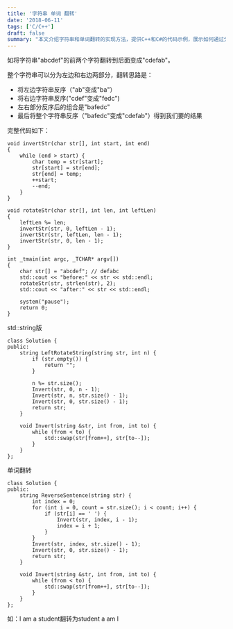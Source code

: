 ```yaml
---
title: '字符串 单词 翻转'
date: '2018-06-11'
tags: ['C/C++']
draft: false
summary: "本文介绍字符串和单词翻转的实现方法，提供C++和C#的代码示例，展示如何通过分段反序实现特定翻转效果。"
---
```


如将字符串"abcdef"的前两个字符翻转到后面变成"cdefab"。  

整个字符串可以分为左边和右边两部分，翻转思路是：
* 将左边字符串反序（"ab"变成"ba"）
* 将右边字符串反序("cdef"变成"fedc")
* 左右部分反序后的组合是"bafedc"
* 最后将整个字符串反序（"bafedc"变成"cdefab"）得到我们要的结果

完整代码如下：
```
void invertStr(char str[], int start, int end)
{
	while (end > start) {
		char temp = str[start];
		str[start] = str[end];
		str[end] = temp;
		++start;
		--end;
	}
}

void rotateStr(char str[], int len, int leftLen)
{
	leftLen %= len;
	invertStr(str, 0, leftLen - 1);
	invertStr(str, leftLen, len - 1);
	invertStr(str, 0, len - 1);
}

int _tmain(int argc, _TCHAR* argv[])
{
	char str[] = "abcdef"; // defabc
	std::cout << "before:" << str << std::endl;
	rotateStr(str, strlen(str), 2);
	std::cout << "after:" << str << std::endl;

	system("pause");
	return 0;
}

```

std::string版
```
class Solution {
public:
	string LeftRotateString(string str, int n) {
		if (str.empty()) {
			return "";
		}

		n %= str.size();
		Invert(str, 0, n - 1);
		Invert(str, n, str.size() - 1);
		Invert(str, 0, str.size() - 1);
		return str;
	}

	void Invert(string &str, int from, int to) {
		while (from < to) {
			std::swap(str[from++], str[to--]);
		}
	}
};
```

单词翻转
```
class Solution {
public:
	string ReverseSentence(string str) {
		int index = 0;
		for (int i = 0, count = str.size(); i < count; i++) {
			if (str[i] == ' ') {
				Invert(str, index, i - 1);
				index = i + 1;
			}
		}
		Invert(str, index, str.size() - 1);
		Invert(str, 0, str.size() - 1);
		return str;
	}

	void Invert(string &str, int from, int to) {
		while (from < to) {
			std::swap(str[from++], str[to--]);
		}
	}
};
```
如：I am a student翻转为student a am I